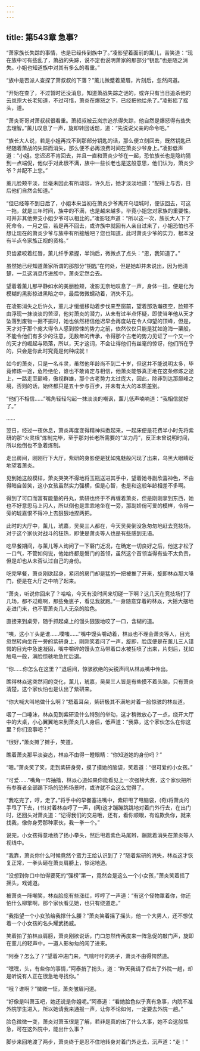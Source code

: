 ```yaml
---
---
---
```

title: 第543章 急事?
---



“萧家族长失踪的事情，也是已经传到族中了。”凌影望着面前的薰儿，苦笑道：“现在族中可有些乱了，萧战的失踪，说不定也说明萧家的那部分“钥匙”也是随之消失。小姐也知道族中对其有多么的看重。”

“族中是否派人查探了萧叔叔的下落？”薰儿微蹙着黛眉，片刻后，忽然问道。

“开始在查了，不过暂时还没消息，知道萧战失踪之谜的，或许只有当日追杀他的云岚宗大长老知道，不过可惜，萧炎在爆怒之下，已经把他给杀了。”凌影摇了摇头，道。

“萧炎哥哥对萧叔叔很看重。萧叔叔被云岚宗追杀得失踪，他自然是爆怒得有些失去理智。”薰儿叹息了一声，旋即转回话题，道：“先说说父亲的命令吧。”

“族长大人说，若是小姐再找不到那部分钥匙的话，那么便立刻回去，既然钥匙已经随着萧战的失踪而消失，那么便不必再浪费时间在萧炎少爷身上。”凌影低声道：“小姐。您迟迟不肯回去，并且一直和萧炎少爷在一起，恐怕族长也是隐约猜到一点端倪，他似乎对此很不满，族中一些长老也是这般意思，他们认为，萧炎少爷？并配不上您。”

薰儿脸颊平淡，丝毫未因此有所动容，许久后，她才淡淡地道：“配得上与否，日后他们自然会知道。”

“但已经等不到日后了，小姐本来当初在萧炎少爷离开乌坦城时，便该回去，可这一拖，就是三年时间，族中的不满，也是越来越多。毕竟小姐您对家族的重要性。可并非其他旁支小姐少爷可以相比的。”凌影轻声道：“所以这一次，族长大人下了死命令，一月之后，若是再不回去，或许族中就回有人亲自过来了，小姐恐怕也不想让现在的萧炎少爷与族中有所接触吧？您也知道，此时萧炎少爷的实力，根本没有半点令家族正视的资格。”

贝齿紧咬着红唇，薰儿纤手紧握，半饷后，微微点了点头：“恩，我知道了。”

虽然她已经知道萧家所谓的那部分“钥匙”在何处，但是她却并未说出，因为他清楚，一旦这消息传进族中，萧炎定然会去。

望着着薰儿那平静如水的美丽脸颊，凌影无奈地叹息了一声，身体一扭，便是化为模糊的黑影掠进黑暗之中，最后微微蠕动着，消失不见。

在凌影消失之后许久，薰儿才缓缓移动着步伐来至窗前，望着那浩瀚夜空，脸颊不由浮现一抹淡淡的苦涩，他对萧炎的潜力，从未有过半点怀疑，即使当年他从天才坠落到废物一掘不振时，她也依然相信他迟早会再度站在令人仰望的顶峰，但是，天才对于那个庞大得令人感到惊悚的势力之前，依然仅仅只能是犹如沧海一栗般，不能令他们有多少的注意，无数年的传承，令得那个古老的势力见证了一个又一个的天才的崛起与陨落，所以，天才这词，不会让得他们有丝毫的惊讶，他们所在乎的，只会是你此时究竟是何种成就！

如今的萧炎，只是一名斗灵，虽然他年龄尚不到二十岁，但这并不能说明太多，毕竟修炼一途，危险绝伦，谁也不敢肯定与相信，他萧炎能够真正地在这条修炼之途上，一路走至巅峰，傲视群雄，那个古老势力太过庞大，因此，除非到达那巅峰之境，否则的话，始终都只是五十步与百步，并未有太大的本质差别。

“他们不相信……”嘴角轻轻勾起一抹淡淡的嘲讽，薰儿低声喃喃道：“我相信就好了。”

……

翌日，经过一夜休息，萧炎再度变得精神抖擞起来，一起床便是花费半小时先将紫研的那“火灵根”炼制完毕，至于那刘长老所需要的“龙力丹”，反正未曾说明时间，所以他倒也不急着炼制。

走出房间，刚刚行下大厅，紫研的身影便是犹如鬼魅般闪现了出来，乌黑大眼睛眨地望着萧炎。

见到她这般模样，萧炎哭笑不得地将玉瓶送进其手中，望着她寻副欣喜神色，不由得暗自苦笑，这小女孩虽然实力强横，但是心智，也是和这般年龄相差不多啊。

得到了可口而富有能量的丹丸，紫研也终于不再缠着萧炎，但是刚刚拿到东西，她也不好意思马上闪人，所以倒也是乖乖地坐在一旁，那副娇俏可爱的模样，令得一旁的琥嘉恨不得冲上去狠狠地捏两把。

此时的大厅中，薰儿，琥嘉，吴昊三人都在，今天吴昊倒没急匆匆地赶去竞技场，对于这个家伙对战斗的狂热，即使是萧炎等人也是有些感到无语。

吃早餐期间，与薰儿等人询问了一下磐门近况，在确定一切良好之后，他这才松了一口气，不管如何说，他始终都是磐门的首领，虽然这个首领当得有些不太负责，但是却也从未否认过自己的身份。

吃完早餐，萧炎刚欲起身，紧闭的房门却是猛的一把被推了开来，旋即林焱那大嗓门，便是在大厅之中响了起来。

“萧炎，听说你回来了？哈哈，今天有没时间来切磋一下啊？这几天在竞技场打了几场，都不过瘾啊，那些兔崽子，看见我就跑。”一身随意穿着的林焱，大摇大摆地走进门来，也不管萧炎几人无奈的脸色。

直接来到桌旁，随手抓起桌上的馒头狠狠地咬了一口，含糊的道。

“咦，这小丫头是谁……噗嗤……”嘴中馒头嚼动着，林焱也不理会萧炎等人，目光忽然转向坐在一旁的紫研身上，刚刚笑着问了一声，旋即，脸庞便是在薰儿三人错愕的目光中急速凝固，嘴中嚼碎的馒头立马带着口水被狂喷了出来，片刻后，犹如触电一般，满脸惊骇地急忙后退。

“你……你怎么在这里？”退后间，惊骇欲绝的尖锐声间从林焱嘴中传出。

瞧得林焱这突然间的变化，薰儿，琥嘉，吴昊三人皆是有些摸不着头脑，只有萧炎清楚，这个家伙怕也是认出了紫研来。

“你大喊大叫地做什么啊？”捂着耳朵，紫研极其不满地对着一脸惊骇的林焱道。

咽了一口唾沫，林焱见到紫研没什么特别的举动，这才稍微放心了一点，绕开大厅中的大桌，小心翼翼地来到萧炎几人身后，低声道：“我靠，这个家伙怎么在你这里？你们没事吧？”

“很好，”萧炎摊了摊手，笑道。

瞧着萧炎那平淡姿态，林焱不由得一瞪眼睛：“你知道她的身份吗？”

“嗯。”萧炎笑了笑，走到紫研身旁，摸了摸她的脑袋，笑着道：“很可爱的小女孩。”

“可爱……”嘴角一阵抽搐，林焱心道如果你能看见上一次强榜大赛，这个家伙把所有参赛者全部踢下场的恐怖场景时，或许就不会这么觉得了。

“我吃完了，哼，走了。”将手中的早餐塞进嘴中，紫研甩了甩脑袋，(奇)将萧炎的手甩了下去，(书)对着林焱哼了一声，(网)这才蹦蹦跳跳地对着门外行去，在出门时，还回头对萧炎道：“记得我们的交易哦，还有，看你顺眼，有谁欺负你，就来找我，像你身旁那种家伙，我一拳一个。”

说完，小女孩得意地扬了扬小拳头，然后甩着紫色马尾辫，蹦跳着消失在萧炎等人视线中。

“我靠，萧炎你什么时候竟然个蛮力王给认识到了？”随着紫研的消失，林焱这才恢复正常，一拳头砸在萧炎肩膀上，惊诧地道。

“没想到你口中怕得要死的“强榜”第一，竟然会是这么一个小女孩，”萧炎笑着摇了摇头，戏谑道。

被萧炎一阵嘲笑，林焱脸庞有些涨红，哼哼了一声道：“有这个怪物罩着你，你还怕什么柳擎啊，那个家伙看见她，也只有绕道走。”

“我指望一个小女孩给我撑什么腰？”萧炎笑着摇了摇头，他一个大男人，还不想仗着一个小女孩的名头耀武扬威。

笑着拍了拍林焱肩膀，萧炎刚欲说话，门口忽然传再度来一阵急促的敲门声，旋即在薰儿的轻声中，一道人影匆匆的闯了进来。

“阿泰？怎么了？”望着冲进门来，气喘吁吁的男子，萧炎不由得愕然道。

“嘿嘿，头，有些你的事情，”阿泰捎了捎头，道：“昨天我请了假去了外院一趟，却是听说有人正在很急地寻找你。”

“哦？谁啊？”微微一怔，萧炎皱眉问道。

“好像是叫萧玉吧，她还说是你姐呢。”阿泰道：“看她脸色似乎真有急事，内院不准外院学生进入，所以她请我来通报一声，让你不论如何，一定要去外院一趟。”

脸色微微一变，萧炎对萧玉很是了解，若非是真的出了什么大事，她不会这般焦急，可在这外院中，能出什么事？

脚步来回地渡了两步，萧炎终于是忍不住地转身对着门外走去，沉声道：“走！”